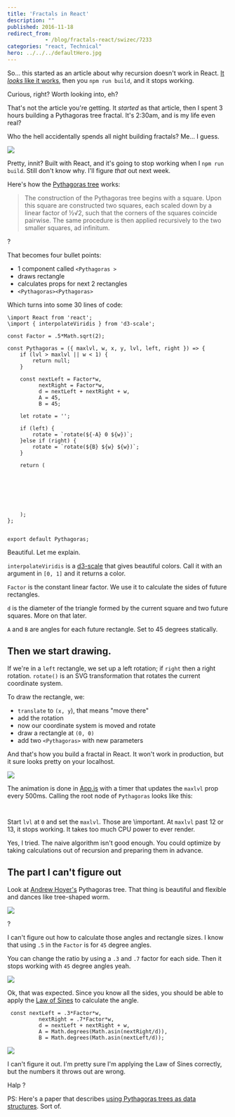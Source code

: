 ```yaml
---
title: 'Fractals in React'
description: ""
published: 2016-11-18
redirect_from: 
            - /blog/fractals-react/swizec/7233
categories: "react, Technical"
hero: ../../../defaultHero.jpg
---
```

So… this started as an article about why recursion doesn't work in React. [It _looks_ like it works](https://swizec.com/blog/simple-mobx-driven-modals/swizec/7166), then you `npm run build`, and it stops working.



Curious, right? Worth looking into, eh?



That's not the article you're getting. It _started_ as that article, then I spent 3 hours building a Pythagoras tree fractal. It's 2:30am, and is my life even real?



Who the hell accidentally spends all night building fractals? Me… I guess.



![](./img/blog-wp-content-uploads-2016-11-growing-pythagoras-tree.gif)



Pretty, innit? Built with React, and it's going to stop working when I `npm run build`. Still don't know why. I'll figure _that_ out next week.



Here's how the [Pythagoras tree](https://en.wikipedia.org/wiki/Pythagoras_tree_(fractal)) works:



> The construction of the Pythagoras tree begins with a square. Upon this square are constructed two squares, each scaled down by a linear factor of ½√2, such that the corners of the squares coincide pairwise. The same procedure is then applied recursively to the two smaller squares, ad infinitum.



?



That becomes four bullet points:



- 1 component called `<Pythagoras >`
- draws rectangle
- calculates props for next 2 rectangles
- `<Pythagoras><Pythagoras>`



Which turns into some 30 lines of code:



```
\import React from 'react';
\import { interpolateViridis } from 'd3-scale';

const Factor = .5*Math.sqrt(2);

const Pythagoras = ({ maxlvl, w, x, y, lvl, left, right }) => {
    if (lvl > maxlvl || w < 1) {
        return null;
    }

    const nextLeft = Factor*w,
          nextRight = Factor*w,
          d = nextLeft + nextRight + w,
          A = 45,
          B = 45;

    let rotate = '';

    if (left) {
        rotate = `rotate(${-A} 0 ${w})`;
    }else if (right) {
        rotate = `rotate(${B} ${w} ${w})`;
    }

    return (
        
            

            

            
        
    );
};


export default Pythagoras;
```



Beautiful. Let me explain.



`interpolateViridis` is a [d3-scale](https://github.com/d3/d3-scale) that gives beautiful colors. Call it with an argument in `[0, 1]` and it returns a color.



`Factor` is the constant linear factor. We use it to calculate the sides of future rectangles.



`d` is the diameter of the triangle formed by the current square and two future squares. More on that later.



`A` and `B` are angles for each future rectangle. Set to 45 degrees statically.



## Then we start drawing.



If we're in a `left` rectangle, we set up a left rotation; if `right` then a right rotation. `rotate()` is an SVG transformation that rotates the current coordinate system.



To draw the rectangle, we:



- `translate` to `(x, y`), that means "move there"
- add the rotation
- now our coordinate system is moved and rotate
- draw a rectangle at `(0, 0)`
- add two `<Pythagoras>` with new parameters



And that's how you build a fractal in React. It won't work in production, but it sure looks pretty on your localhost.



![](./img/blog-wp-content-uploads-2016-11-growing-pythagoras-tree-1.gif)



The animation is done in [App.js](https://github.com/Swizec/react-fractals/blob/master/src/App.js) with a timer that updates the `maxlvl` prop every 500ms. Calling the root node of `Pythagoras` looks like this:



```
   
```



Start `lvl` at `0` and set the `maxlvl`. Those are \\important. At `maxlvl` past 12 or 13, it stops working. It takes too much CPU power to ever render.



Yes, I tried. The naive algorithm isn't good enough. You could optimize by taking calculations out of recursion and preparing them in advance.



## The part I can't figure out



Look at [Andrew Hoyer's](http://andrew-hoyer.com/experiments/fractals/) Pythagoras tree. That thing is beautiful and flexible and dances like tree-shaped worm.



![](./img/blog-wp-content-uploads-2016-11-andrew-hoyer-tree.gif)



?



I can't figure out how to calculate those angles and rectangle sizes. I know that using `.5` in the `Factor` is for `45` degree angles.



You can change the ratio by using a `.3` and `.7` factor for each side. Then it stops working with `45` degree angles yeah.



![](./img/blog-wp-content-uploads-2016-11-broken-tree.gif)



Ok, that was expected. Since you know all the sides, you should be able to apply the [Law of Sines](https://en.wikipedia.org/wiki/Law_of_sines) to calculate the angle.



```
 const nextLeft = .3*Factor*w,
          nextRight = .7*Factor*w,
          d = nextLeft + nextRight + w,
          A = Math.degrees(Math.asin(nextRight/d)),
          B = Math.degrees(Math.asin(nextLeft/d));
```



![](./img/blog-wp-content-uploads-2016-11-broken-tree2.gif)



I can't figure it out. I'm pretty sure I'm applying the Law of Sines correctly, but the numbers it throws out are wrong.



Halp ?



PS: Here's a paper that describes [using Pythagoras trees as data structures](https://pdfs.semanticscholar.org/08dd/831514db573cb9fd2b993a5814007888117a.pdf). Sort of.
